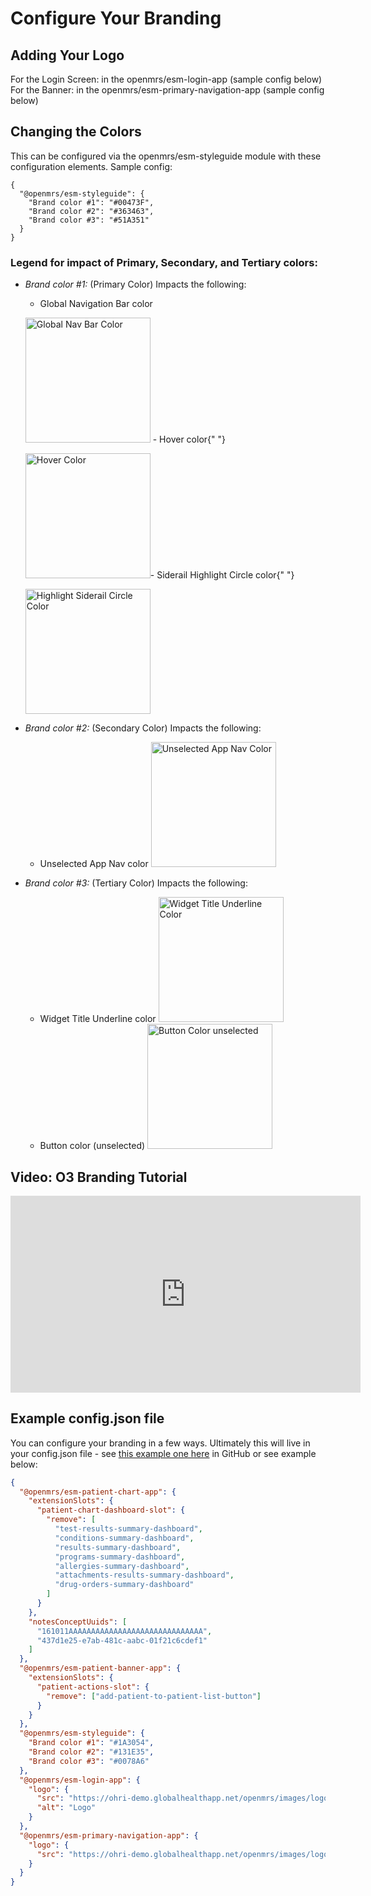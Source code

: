 
# Configure Your Branding

## Adding Your Logo

For the Login Screen: in the openmrs/esm-login-app (sample config below)
For the Banner: in the openmrs/esm-primary-navigation-app (sample config below)

## Changing the Colors

This can be configured via the openmrs/esm-styleguide module with these configuration elements. Sample config:

```
{
  "@openmrs/esm-styleguide": {
    "Brand color #1": "#00473F",
    "Brand color #2": "#363463",
    "Brand color #3": "#51A351"
  }
}
```

### Legend for impact of Primary, Secondary, and Tertiary colors:

- _Brand color #1:_ (Primary Color) Impacts the following:

  - Global Navigation Bar color

  <Image src="/global-nav-bar-color.png" width="200" height="200" alt="Global Nav Bar Color" /> - Hover color{" "}

  <Image src="/hover-color.png" alt="Hover Color" width="200" height="200" />- Siderail Highlight Circle color{" "}

  <Image
    src="/highlight-siderail-circle-color.png"
    alt="Highlight Siderail Circle Color"
    width="200" 
    height="200"
  />

- _Brand color #2:_ (Secondary Color) Impacts the following:

  - Unselected App Nav color
    <Image src="/unselected-app-nav-color.png" alt="Unselected App Nav Color" width="200" height="200" />

- _Brand color #3:_ (Tertiary Color) Impacts the following:
  - Widget Title Underline color
    <Image
      src="/widget-title-underline-color.png"
      alt="Widget Title Underline Color"
      width="200" 
      height="200"
    />
  - Button color (unselected)
    <Image src="/button-color-unselected.png" alt="Button Color unselected" width="200" height="200" />

## Video: O3 Branding Tutorial

<iframe
  width="560"
  height="315"
  src="https://www.youtube.com/embed/u5TmUFBrm_s"
  title="Theming and White Labelling with OpenMRS 3"
  frameborder="0"
  allow="accelerometer; autoplay; clipboard-write; encrypted-media; gyroscope; picture-in-picture; web-share"
  allowfullscreen
></iframe>

## Example config.json file

You can configure your branding in a few ways. Ultimately this will live in your config.json file - see [this example one here](https://github.com/UCSF-IGHS/openmrs-esm-ohri/blob/master/packages/esm-ohri-core-app/src/ohri-patient-dashboards-config.json) in GitHub or see example below:

```json copy
{
  "@openmrs/esm-patient-chart-app": {
    "extensionSlots": {
      "patient-chart-dashboard-slot": {
        "remove": [
          "test-results-summary-dashboard",
          "conditions-summary-dashboard",
          "results-summary-dashboard",
          "programs-summary-dashboard",
          "allergies-summary-dashboard",
          "attachments-results-summary-dashboard",
          "drug-orders-summary-dashboard"
        ]
      }
    },
    "notesConceptUuids": [
      "161011AAAAAAAAAAAAAAAAAAAAAAAAAAAAAA",
      "437d1e25-e7ab-481c-aabc-01f21c6cdef1"
    ]
  },
  "@openmrs/esm-patient-banner-app": {
    "extensionSlots": {
      "patient-actions-slot": {
        "remove": ["add-patient-to-patient-list-button"]
      }
    }
  },
  "@openmrs/esm-styleguide": {
    "Brand color #1": "#1A3054",
    "Brand color #2": "#131E35",
    "Brand color #3": "#0078A6"
  },
  "@openmrs/esm-login-app": {
    "logo": {
      "src": "https://ohri-demo.globalhealthapp.net/openmrs/images/logos/ohri_logo_lightbg.svg",
      "alt": "Logo"
    }
  },
  "@openmrs/esm-primary-navigation-app": {
    "logo": {
      "src": "https://ohri-demo.globalhealthapp.net/openmrs/images/logos/ohri_logo_darkbg.svg"
    }
  }
}
```
